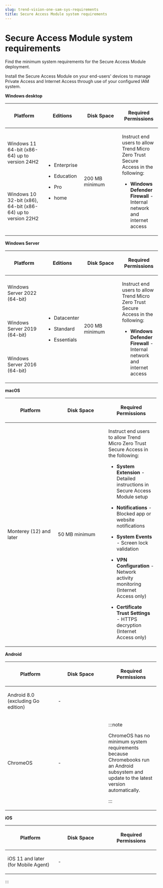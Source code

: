 ```yaml
---
slug: trend-vision-one-sam-sys-requirements
title: Secure Access Module system requirements
---
```

# Secure Access Module system requirements

Find the minimum system requirements for the Secure Access Module deployment.

Install the Secure Access Module on your end-users' devices to manage Private Access and Internet Access through use of your configured IAM system.

**Windows desktop**

<table>
<colgroup>
<col style="width: 25%" />
<col style="width: 25%" />
<col style="width: 25%" />
<col style="width: 25%" />
</colgroup>
<thead>
<tr>
<th><p>Platform</p></th>
<th><p>Editions</p></th>
<th><p>Disk Space</p></th>
<th><p>Required Permissions</p></th>
</tr>
</thead>
<tbody>
<tr>
<td><p>Windows 11 64-bit (x86-64) up to version 24H2</p></td>
<td rowspan="2"><ul>
<li><p>Enterprise</p></li>
<li><p>Education</p></li>
<li><p>Pro</p></li>
<li><p>home</p></li>
</ul></td>
<td rowspan="2"><p>200 MB minimum</p></td>
<td rowspan="2"><p>Instruct end users to allow Trend Micro Zero Trust Secure Access in the following:</p>
<ul>
<li><p><strong>Windows Defender Firewall</strong> - Internal network and internet access</p></li>
</ul></td>
</tr>
<tr>
<td><p>Windows 10 32-bit (x86), 64-bit (x86-64) up to version 22H2</p></td>
</tr>
</tbody>
</table>

**Windows Server**

<table>
<colgroup>
<col style="width: 25%" />
<col style="width: 25%" />
<col style="width: 25%" />
<col style="width: 25%" />
</colgroup>
<thead>
<tr>
<th><p>Platform</p></th>
<th><p>Editions</p></th>
<th><p>Disk Space</p></th>
<th><p>Required Permissions</p></th>
</tr>
</thead>
<tbody>
<tr>
<td><p>Windows Server 2022 (64-bit)</p></td>
<td rowspan="3"><ul>
<li><p>Datacenter</p></li>
<li><p>Standard</p></li>
<li><p>Essentials</p></li>
</ul></td>
<td rowspan="3"><p>200 MB minimum</p></td>
<td rowspan="3"><p>Instruct end users to allow Trend Micro Zero Trust Secure Access in the following:</p>
<ul>
<li><p><strong>Windows Defender Firewall</strong> - Internal network and internet access</p></li>
</ul></td>
</tr>
<tr>
<td><p>Windows Server 2019 (64-bit)</p></td>
</tr>
<tr>
<td><p>Windows Server 2016 (64-bit)</p></td>
</tr>
</tbody>
</table>

**macOS**

<table style="width:99%;">
<colgroup>
<col style="width: 33%" />
<col style="width: 33%" />
<col style="width: 33%" />
</colgroup>
<thead>
<tr>
<th><p>Platform</p></th>
<th><p>Disk Space</p></th>
<th><p>Required Permissions</p></th>
</tr>
</thead>
<tbody>
<tr>
<td><p>Monterey (12) and later</p></td>
<td><p>50 MB minimum</p></td>
<td><p>Instruct end users to allow Trend Micro Zero Trust Secure Access in the following:</p>
<ul>
<li><p><strong>System Extension</strong> - Detailed instructions in Secure Access Module setup</p></li>
<li><p><strong>Notifications</strong> - Blocked app or website notifications</p></li>
<li><p><strong>System Events</strong> - Screen lock validation</p></li>
<li><p><strong>VPN Configuration</strong> - Network activity monitoring (Internet Access only)</p></li>
<li><p><strong>Certificate Trust Settings</strong> - HTTPS decryption (Internet Access only)</p></li>
</ul></td>
</tr>
</tbody>
</table>

**Android**

<table style="width:99%;">
<colgroup>
<col style="width: 33%" />
<col style="width: 33%" />
<col style="width: 33%" />
</colgroup>
<thead>
<tr>
<th><p>Platform</p></th>
<th><p>Disk Space</p></th>
<th><p>Required Permissions</p></th>
</tr>
</thead>
<tbody>
<tr>
<td><p>Android 8.0 (excluding Go edition)</p></td>
<td><p>-</p></td>
<td> </td>
</tr>
<tr>
<td><p>ChromeOS</p></td>
<td><p>-</p></td>
<td>

:::note

<p>ChromeOS has no minimum system requirements because Chromebooks run an Android subsystem and update to the latest version automatically.</p>


:::

</td>
</tr>
</tbody>
</table>

**iOS**

<table style="width:99%;">
<colgroup>
<col style="width: 33%" />
<col style="width: 33%" />
<col style="width: 33%" />
</colgroup>
<thead>
<tr>
<th><p>Platform</p></th>
<th><p>Disk Space</p></th>
<th><p>Required Permissions</p></th>
</tr>
</thead>
<tbody>
<tr>
<td><p>iOS 11 and later (for Mobile Agent)</p></td>
<td><p>-</p></td>
<td> </td>
</tr>
</tbody>
</table>
:::
